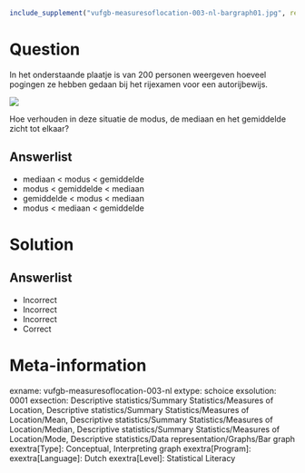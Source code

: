 ```r
include_supplement("vufgb-measuresoflocation-003-nl-bargraph01.jpg", recursive = TRUE)
```

Question
========

In het onderstaande plaatje is van 200 personen weergeven hoeveel pogingen ze hebben gedaan bij het rijexamen voor een autorijbewijs.

![](vufgb-measuresoflocation-003-nl-bargraph01.jpg)
  
Hoe verhouden in deze situatie de modus, de mediaan en het gemiddelde zicht tot elkaar?  
  
Answerlist
----------
* mediaan < modus < gemiddelde
* modus < gemiddelde < mediaan
* gemiddelde < modus < mediaan
* modus < mediaan < gemiddelde

Solution
========

Answerlist
----------
* Incorrect
* Incorrect
* Incorrect
* Correct

Meta-information
================
exname: vufgb-measuresoflocation-003-nl
extype: schoice
exsolution: 0001
exsection: Descriptive statistics/Summary Statistics/Measures of Location, Descriptive statistics/Summary Statistics/Measures of Location/Mean, Descriptive statistics/Summary Statistics/Measures of Location/Median, Descriptive statistics/Summary Statistics/Measures of Location/Mode, Descriptive statistics/Data representation/Graphs/Bar graph
exextra[Type]: Conceptual, Interpreting graph
exextra[Program]: 
exextra[Language]: Dutch
exextra[Level]: Statistical Literacy
